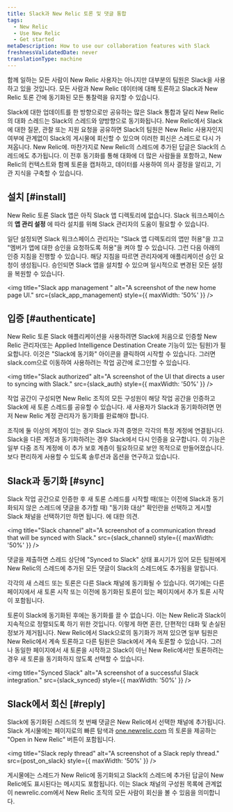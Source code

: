 ```yaml
---
title: Slack과 New Relic 토론 및 댓글 통합
tags:
  - New Relic
  - Use New Relic
  - Get started
metaDescription: How to use our collaboration features with Slack
freshnessValidatedDate: never
translationType: machine
---
```







함께 일하는 모든 사람이 New Relic 사용자는 아니지만 대부분의 팀원은 Slack을 사용하고 있을 것입니다. 모든 사람과 New Relic 데이터에 대해 토론하고 Slack과 New Relic 토론 간에 동기화된 모든 통찰력을 유지할 수 있습니다.

Slack에 대한 업데이트를 한 방향으로만 공유하는 많은 Slack 통합과 달리 New Relic의 대화 스레드는 Slack의 스레드와 양방향으로 동기화됩니다. New Relic에서 Slack에 대한 질문, 관찰 또는 지원 요청을 공유하면 Slack의 팀원은 New Relic 사용자인지 여부에 관계없이 Slack의 게시물에 회신할 수 있으며 이러한 회신은 스레드로 다시 가져옵니다. New Relic에. 마찬가지로 New Relic의 스레드에 추가된 답글은 Slack의 스레드에도 추가됩니다. 이 전후 동기화를 통해 대화에 더 많은 사람들을 포함하고, New Relic의 컨텍스트와 함께 토론을 캡처하고, 데이터를 사용하여 의사 결정을 알리고, 기관 지식을 구축할 수 있습니다.

## 설치 [#install]

New Relic 토론 Slack 앱은 아직 Slack 앱 디렉토리에 없습니다. Slack 워크스페이스의 **앱 관리 설정** 에 따라 설치를 위해 Slack 관리자의 도움이 필요할 수 있습니다.

일단 설정되면 Slack 워크스페이스 관리자는 "Slack 앱 디렉토리의 앱만 허용"을 끄고 "멤버가 앱에 대한 승인을 요청하도록 허용"을 켜야 할 수 있습니다. 그런 다음 아래의 인증 지침을 진행할 수 있습니다. 해당 지침을 따르면 관리자에게 애플리케이션 승인 요청이 생성됩니다. 승인되면 Slack 앱을 설치할 수 있으며 일시적으로 변경된 모든 설정을 복원할 수 있습니다.

<img
  title="Slack app management "
  alt="A screenshot of the new home page UI."
  src={slack_app_management}
  style={{ maxWidth: '50%' }}
/>

## 입증 [#authenticate]

New Relic 토론 Slack 애플리케이션을 사용하려면 Slack에 처음으로 인증할 New Relic 관리자(또는 Applied Intelligence Destination Create 기능이 있는 팀원)가 필요합니다. 이것은 "Slack에 동기화" 아이콘을 클릭하여 시작할 수 있습니다. 그러면 slack.com으로 이동하여 사용하려는 작업 공간에 로그인할 수 있습니다.

<img
  title="Slack authorized"
  alt="A screenshot of the UI that directs a user to syncing with Slack."
  src={slack_auth}
  style={{ maxWidth: '50%' }}
/>

작업 공간이 구성되면 New Relic 조직의 모든 구성원이 해당 작업 공간을 인증하고 Slack에 새 토론 스레드를 공유할 수 있습니다. 새 사용자가 Slack과 동기화하려면 먼저 New Relic 계정 관리자가 동기화를 완료해야 합니다.

조직에 둘 이상의 계정이 있는 경우 Slack 자격 증명은 각각의 특정 계정에 연결됩니다. Slack을 다른 계정과 동기화하려는 경우 Slack에서 다시 인증을 요구합니다. 이 기능은 일부 다중 조직 계정에 이 추가 보호 계층이 필요하므로 보안 목적으로 만들어졌습니다. 보다 편리하게 사용할 수 있도록 솔루션과 옵션을 연구하고 있습니다.

## Slack과 동기화 [#sync]

Slack 작업 공간으로 인증한 후 새 토론 스레드를 시작할 때(또는 이전에 Slack과 동기화되지 않은 스레드에 댓글을 추가할 때) "동기화 대상" 확인란을 선택하고 게시할 Slack 채널을 선택하기만 하면 됩니다. 에 대한 의견.

<img
  title="Slack channel"
  alt="A screenshot of a communication thread that will be synced with Slack."
  src={slack_channel}
  style={{ maxWidth: '50%' }}
/>

댓글을 제출하면 스레드 상단에 "Synced to Slack" 상태 표시기가 있어 모든 팀원에게 New Relic의 스레드에 추가된 모든 댓글이 Slack의 스레드에도 추가됨을 알립니다.

각각의 새 스레드 또는 토론은 다른 Slack 채널에 동기화될 수 있습니다. 여기에는 다른 페이지에서 새 토론 시작 또는 이전에 동기화된 토론이 있는 페이지에서 추가 토론 시작이 포함됩니다.

토론이 Slack에 동기화된 후에는 동기화를 끌 수 없습니다. 이는 New Relic과 Slack이 지속적으로 정렬되도록 하기 위한 것입니다. 이렇게 하면 혼란, 단편적인 대화 및 손실된 정보가 제거됩니다. New Relic에서 Slack으로의 동기화가 꺼져 있으면 일부 팀원은 New Relic에서 계속 토론하고 다른 팀원은 Slack에서 계속 토론할 수 있습니다. 그러나 동일한 페이지에서 새 토론을 시작하고 Slack이 아닌 New Relic에서만 토론하려는 경우 새 토론을 동기화하지 않도록 선택할 수 있습니다.

<img
  title="Synced Slack"
  alt="A screenshot of a successful Slack integration."
  src={slack_synced}
  style={{ maxWidth: '50%' }}
/>

## Slack에서 회신 [#reply]

Slack에 동기화된 스레드의 첫 번째 댓글은 New Relic에서 선택한 채널에 추가됩니다. Slack 게시물에는 페이지로의 빠른 탐색과 [one.newrelic.com](https://one.newrelic.com/all-capabilities) 의 토론을 제공하는 "Open in New Relic" 버튼이 포함됩니다.

<img
  title="Slack reply thread"
  alt="A screenshot of a Slack reply thread."
  src={post_on_slack}
  style={{ maxWidth: '50%' }}
/>

게시물에는 스레드가 New Relic에 동기화되고 Slack의 스레드에 추가된 답글이 New Relic에도 표시된다는 메시지도 포함됩니다. 이는 Slack 채널의 구성원 목록에 관계없이 newrelic.com에서 New Relic 조직의 모든 사람이 회신을 볼 수 있음을 의미합니다.